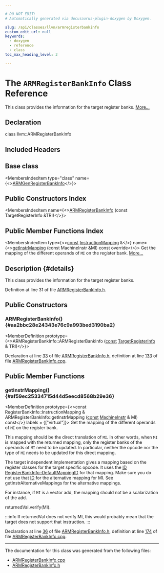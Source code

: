 ```yaml
---

# DO NOT EDIT!
# Automatically generated via docusaurus-plugin-doxygen by Doxygen.

slug: /api/classes/llvm/armregisterbankinfo
custom_edit_url: null
keywords:
  - doxygen
  - reference
  - class
toc_max_heading_level: 3

---
```





# The `ARMRegisterBankInfo` Class Reference

<DoxygenPage pluginConfig={pluginConfig}>

This class provides the information for the target register banks. <a href="#details">More...</a>

## Declaration

<CodeBlock>class llvm::ARMRegisterBankInfo</CodeBlock>

## Included Headers

<IncludesList>
<IncludesListItem
  filePath="Target/ARM/ARMRegisterBankInfo.h"
  permalink="/docs/api/files/lib/lib/target/lib/target/arm/armregisterbankinfo-h"
  isLocal="true" />
</IncludesList>

## Base class

<MembersIndex>

<MembersIndexItem
  type="class"
  name={<><a href="/docs/api/classes/llvm/armgenregisterbankinfo">ARMGenRegisterBankInfo</a></>}>
</MembersIndexItem>

</MembersIndex>

## Public Constructors Index

<MembersIndex>

<MembersIndexItem
  name={<><a href="#aa2bbc28e24343e76c9a993bed3190ba2">ARMRegisterBankInfo</a> (const TargetRegisterInfo &amp;TRI)</>}>
</MembersIndexItem>

</MembersIndex>

## Public Member Functions Index

<MembersIndex>

<MembersIndexItem
  type={<><a href="/docs/api/files/lib/lib/target/lib/target/aarch64/aarch64promoteconstant-cpp/#a90f8350fecae261c25be85d38b451bff">const</a> <a href="/docs/api/classes/llvm/registerbankinfo/instructionmapping">InstructionMapping</a> &amp;</>}
  name={<><a href="#af59ec25334715d44d5eecd8568b29e36">getInstrMapping</a> (const MachineInstr &amp;MI) const override</>}>
Get the mapping of the different operands of <code>MI</code> on the register bank. <a href="#af59ec25334715d44d5eecd8568b29e36">More...</a>
</MembersIndexItem>

</MembersIndex>

## Description {#details}

This class provides the information for the target register banks.

Definition at line 31 of file <a href="/docs/api/files/lib/lib/target/lib/target/arm/armregisterbankinfo-h">ARMRegisterBankInfo.h</a>.

<SectionDefinition>

## Public Constructors

### ARMRegisterBankInfo() {#aa2bbc28e24343e76c9a993bed3190ba2}

<MemberDefinition
  prototype={<>ARMRegisterBankInfo::ARMRegisterBankInfo (<a href="/docs/api/files/lib/lib/target/lib/target/aarch64/aarch64promoteconstant-cpp/#a90f8350fecae261c25be85d38b451bff">const</a> <a href="/docs/api/classes/llvm/targetregisterinfo">TargetRegisterInfo</a> &amp; TRI)</>}>

Declaration at line <a href="/docs/api/files/lib/lib/target/lib/target/arm/armregisterbankinfo-h/#l00033">33</a> of file <a href="/docs/api/files/lib/lib/target/lib/target/arm/armregisterbankinfo-h">ARMRegisterBankInfo.h</a>, definition at line <a href="/docs/api/files/lib/lib/target/lib/target/arm/armregisterbankinfo-cpp/#l00133">133</a> of file <a href="/docs/api/files/lib/lib/target/lib/target/arm/armregisterbankinfo-cpp">ARMRegisterBankInfo.cpp</a>.
</MemberDefinition>

</SectionDefinition>

<SectionDefinition>

## Public Member Functions

### getInstrMapping() {#af59ec25334715d44d5eecd8568b29e36}

<MemberDefinition
  prototype={<>const RegisterBankInfo::InstructionMapping &amp; ARMRegisterBankInfo::getInstrMapping (<a href="/docs/api/files/lib/lib/target/lib/target/aarch64/aarch64promoteconstant-cpp/#a90f8350fecae261c25be85d38b451bff">const</a> <a href="/docs/api/classes/llvm/machineinstr">MachineInstr</a> &amp; MI) const</>}
  labels = {["virtual"]}>
Get the mapping of the different operands of <code>MI</code> on the register bank.

This mapping should be the direct translation of <code>MI</code>. In other words, when <code>MI</code> is mapped with the returned mapping, only the register banks of the operands of <code>MI</code> need to be updated. In particular, neither the opcode nor the type of <code>MI</code> needs to be updated for this direct mapping.

The target independent implementation gives a mapping based on the register classes for the target specific opcode. It uses the <a href="/docs/api/namespaces/llvm/callingconv/#abdf8cf606905c10634e831390981b0ed">ID</a> <a href="/docs/api/classes/llvm/registerbankinfo/#abe7d332de484fcc6cdc4c2a5e7bdd31b">RegisterBankInfo::DefaultMappingID</a> for that mapping. Make sure you do not use that <a href="/docs/api/namespaces/llvm/callingconv/#abdf8cf606905c10634e831390981b0ed">ID</a> for the alternative mapping for MI. See getInstrAlternativeMappings for the alternative mappings.

For instance, if <code>MI</code> is a vector add, the mapping should not be a scalarization of the add.


<SectionUser title="Postcondition">
returnedVal.verify(MI).
</SectionUser>


:::info
If returnedVal does not verify MI, this would probably mean that the target does not support that instruction.
:::

Declaration at line <a href="/docs/api/files/lib/lib/target/lib/target/arm/armregisterbankinfo-h/#l00036">36</a> of file <a href="/docs/api/files/lib/lib/target/lib/target/arm/armregisterbankinfo-h">ARMRegisterBankInfo.h</a>, definition at line <a href="/docs/api/files/lib/lib/target/lib/target/arm/armregisterbankinfo-cpp/#l00174">174</a> of file <a href="/docs/api/files/lib/lib/target/lib/target/arm/armregisterbankinfo-cpp">ARMRegisterBankInfo.cpp</a>.
</MemberDefinition>

</SectionDefinition>

<hr/>

The documentation for this class was generated from the following files:

<ul>
<li><a href="/docs/api/files/lib/lib/target/lib/target/arm/armregisterbankinfo-cpp">ARMRegisterBankInfo.cpp</a></li>
<li><a href="/docs/api/files/lib/lib/target/lib/target/arm/armregisterbankinfo-h">ARMRegisterBankInfo.h</a></li>
</ul>

</DoxygenPage>
